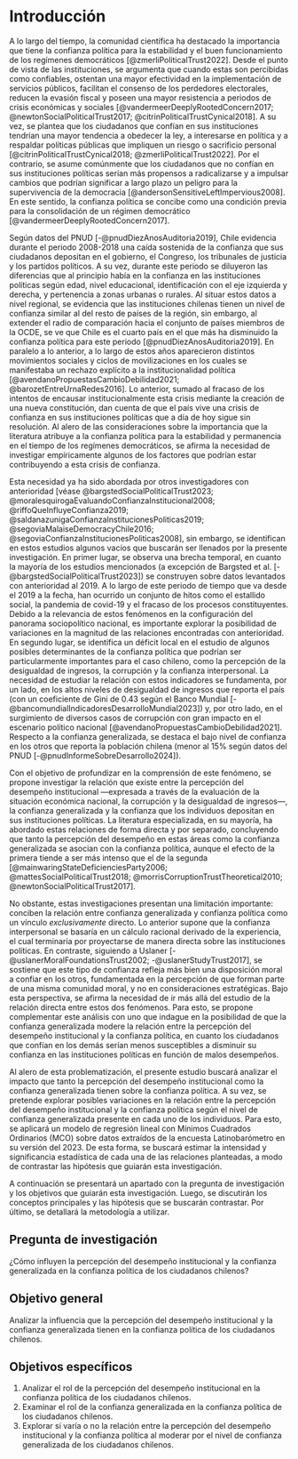 # Introducción

A lo largo del tiempo, la comunidad científica ha destacado la importancia que tiene la confianza política para la estabilidad y el buen funcionamiento de los regímenes democráticos [@zmerliPoliticalTrust2022]. Desde el punto de vista de las instituciones, se argumenta que cuando estas son percibidas como confiables, ostentan una mayor efectividad en la implementación de servicios públicos, facilitan el consenso de los perdedores electorales, reducen la evasión fiscal y poseen una mayor resistencia a periodos de crisis económicas y sociales [@vandermeerDeeplyRootedConcern2017; @newtonSocialPoliticalTrust2017; @citrinPoliticalTrustCynical2018]. A su vez, se plantea que los ciudadanos que confían en sus instituciones tendrían una mayor tendencia a obedecer la ley, a interesarse en política y a respaldar políticas públicas que impliquen un riesgo o sacrificio personal [@citrinPoliticalTrustCynical2018; @zmerliPoliticalTrust2022]. Por el contrario, se asume comúnmente que los ciudadanos que no confían en sus instituciones políticas serían más propensos a radicalizarse y a impulsar cambios que podrían significar a largo plazo un peligro para la supervivencia de la democracia [@andersonSensitiveLeftImpervious2008]. En este sentido, la confianza política se concibe como una condición previa para la consolidación de un régimen democrático [@vandermeerDeeplyRootedConcern2017].

Según datos del PNUD [-@pnudDiezAnosAuditoria2019], Chile evidencia durante el periodo 2008-2018 una caída sostenida de la confianza que sus ciudadanos depositan en el gobierno, el Congreso, los tribunales de justicia y los partidos políticos. A su vez, durante este periodo se diluyeron las diferencias que al principio había en la confianza en las instituciones políticas según edad, nivel educacional, identificación con el eje izquierda y derecha, y pertenencia a zonas urbanas o rurales. Al situar estos datos a nivel regional, se evidencia que las instituciones chilenas tienen un nivel de confianza similar al del resto de países de la región, sin embargo, al extender el radio de comparación hacia el conjunto de países miembros de la OCDE, se ve que Chile es el cuarto país en el que más ha disminuido la confianza política para este periodo [@pnudDiezAnosAuditoria2019]. En paralelo a lo anterior, a lo largo de estos años aparecieron distintos movimientos sociales y ciclos de movilizaciones en los cuales se manifestaba un rechazo explícito a la institucionalidad política [@avendanoPropuestasCambioDebilidad2021; @barozetEntreUrnaRedes2016]. Lo anterior, sumado al fracaso de los intentos de encausar institucionalmente esta crisis mediante la creación de una nueva constitución, dan cuenta de que el país vive una crisis de confianza en sus instituciones políticas que a día de hoy sigue sin resolución. Al alero de las consideraciones sobre la importancia que la literatura atribuye a la confianza política para la estabilidad y permanencia en el tiempo de los regímenes democráticos, se afirma la necesidad de investigar empíricamente algunos de los factores que podrían estar contribuyendo a esta crisis de confianza.

Esta necesidad ya ha sido abordada por otros investigadores con anterioridad [véase @bargstedSocialPoliticalTrust2023; @moralesquirogaEvaluandoConfianzaInstitucional2008; @riffoQueInfluyeConfianza2019; @saldanazunigaConfianzaInstitucionesPoliticas2019; @segoviaMalaiseDemocracyChile2016; @segoviaConfianzaInstitucionesPoliticas2008], sin embargo, se identifican en estos estudios algunos vacíos que buscarán ser llenados por la presente investigación. En primer lugar, se observa una brecha temporal, en cuanto la mayoría de los estudios mencionados (a excepción de Bargsted et al. [-@bargstedSocialPoliticalTrust2023]) se construyen sobre datos levantados con anterioridad al 2019. A lo largo de este periodo de tiempo que va desde el 2019 a la fecha, han ocurrido un conjunto de hitos como el estallido social, la pandemia de covid-19 y el fracaso de los procesos constituyentes. Debido a la relevancia de estos fenómenos en la configuración del panorama sociopolítico nacional, es importante explorar la posibilidad de variaciones en la magnitud de las relaciones encontradas con anterioridad. En segundo lugar, se identifica un déficit local en el estudio de algunos posibles determinantes de la confianza política que podrían ser particularmente importantes para el caso chileno, como la percepción de la desigualdad de ingresos, la corrupción y la confianza interpersonal. La necesidad de estudiar la relación con estos indicadores se fundamenta, por un lado, en los altos niveles de desigualdad de ingresos que reporta el país (con un coeficiente de Gini de 0.43 según el Banco Mundial [-@bancomundialIndicadoresDesarrolloMundial2023]) y, por otro lado, en el surgimiento de diversos casos de corrupción con gran impacto en el escenario político nacional [@avendanoPropuestasCambioDebilidad2021]. Respecto a la confianza generalizada, se destaca el bajo nivel de confianza en los otros que reporta la población chilena (menor al 15% según datos del PNUD [-@pnudInformeSobreDesarrollo2024]). 

Con el objetivo de profundizar en la comprensión de este fenómeno, se propone investigar la relación que existe entre la percepción del desempeño institucional —expresada a través de la evaluación de la situación económica nacional, la corrupción y la desigualdad de ingresos—, la confianza generalizada y la confianza que los individuos depositan en sus instituciones políticas. La literatura especializada, en su mayoría, ha abordado estas relaciones de forma directa y por separado, concluyendo que tanto la percepción del desempeño en estas áreas como la confianza generalizada se asocian con la confianza política, aunque el efecto de la primera tiende a ser más intenso que el de la segunda [@mainwaringStateDeficienciesParty2006; @mattesSocialPoliticalTrust2018; @morrisCorruptionTrustTheoretical2010; @newtonSocialPoliticalTrust2017].

No obstante, estas investigaciones presentan una limitación importante: conciben la relación entre confianza generalizada y confianza política como un vínculo *exclusivamente* directo. Lo anterior supone que la confianza interpersonal se basaría en un cálculo racional derivado de la experiencia, el cual terminaría por proyectarse de manera directa sobre las instituciones políticas. En contraste, siguiendo a Uslaner [-@uslanerMoralFoundationsTrust2002; -@uslanerStudyTrust2017], se sostiene que este tipo de confianza refleja más bien una disposición moral a confiar en los otros, fundamentada en la percepción de que forman parte de una misma comunidad moral, y no en consideraciones estratégicas. Bajo esta perspectiva, se afirma la necesidad de ir más allá del estudio de la relación directa entre estos dos fenómenos. Para esto, se propone complementar este análisis con uno que indague en la posibilidad de que la confianza generalizada modere la relación entre la percepción del desempeño institucional y la confianza política, en cuanto los ciudadanos que confían en los demás serían menos susceptibles a disminuir su confianza en las instituciones políticas en función de malos desempeños.

Al alero de esta problematización, el presente estudio buscará analizar el impacto que tanto la percepción del desempeño institucional como la confianza generalizada tienen sobre la confianza política. A su vez, se pretende explorar posibles variaciones en la relación entre la percepción del desempeño institucional y la confianza política según el nivel de confianza generalizada presente en cada uno de los individuos. Para esto, se aplicará un modelo de regresión lineal con Mínimos Cuadrados Ordinarios (MCO) sobre datos extraídos de la encuesta Latinobarómetro en su versión del 2023. De esta forma, se buscará estimar la intensidad y significancia estadística de cada una de las relaciones planteadas, a modo de contrastar las hipótesis que guiarán esta investigación. 

A continuación se presentará un apartado con la pregunta de investigación y los objetivos que guiarán esta investigación. Luego, se discutirán los conceptos principales y las hipótesis que se buscarán contrastar. Por último, se detallará la metodología a utilizar.

## Pregunta de investigación

¿Cómo influyen la percepción del desempeño institucional y la confianza generalizada en la confianza política de los ciudadanos chilenos?

## Objetivo general

Analizar la influencia que la percepción del desempeño institucional y la confianza generalizada tienen en la confianza política de los ciudadanos chilenos. 

## Objetivos específicos 

1. Analizar el rol de la percepción del desempeño institucional en la confianza política de los ciudadanos chilenos.
2. Examinar el rol de la confianza generalizada en la confianza política de los ciudadanos chilenos.
3. Explorar si varía o no la relación entre la percepción del desempeño institucional y la confianza política al moderar por el nivel de confianza generalizada de los ciudadanos chilenos.


